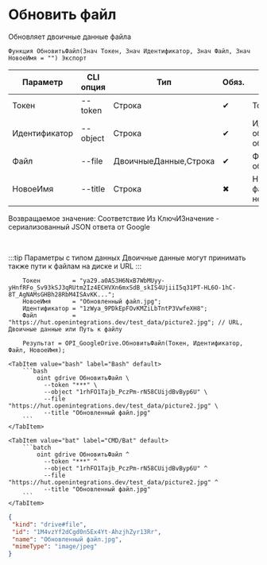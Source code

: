 ﻿---
sidebar_position: 8
description: Обновить файл и другие функции для работы с Google Drive в Открытом пакете интеграций - бесплатной open-source библиотеке интеграций для 1С:Предприятие 8, OneScript и CLI
keywords: [1C, 1С, 1С:Предприятие, 1С:Предприятие 8.3, API, Интеграция, Сервисы, Обмен, OneScript, CLI, Google Drive]
---


# Обновить файл
 Обновляет двоичные данные файла



`Функция ОбновитьФайл(Знач Токен, Знач Идентификатор, Знач Файл, Знач НовоеИмя = "") Экспорт`

  | Параметр | CLI опция | Тип | Обяз. | Назначение |
  |-|-|-|-|-|
  | Токен | --token | Строка | &#x2714; | Токен |
  | Идентификатор | --object | Строка | &#x2714; | Идентификатор обновляемого объекта |
  | Файл | --file | ДвоичныеДанные,Строка | &#x2714; | Файл источник обновления |
  | НовоеИмя | --title | Строка | &#x2716; | Новое имя файла (если необходимо) |

  
  Возвращаемое значение:   Соответствие Из КлючИЗначение - сериализованный JSON ответа от Google

<br/>

:::tip
Параметры с типом данных Двоичные данные могут принимать также пути к файлам на диске и URL
:::
<br/>



```bsl title="Пример использования для 1С:Предприятие/OneScript"
    Токен         = "ya29.a0AS3H6NxB7WbMUyy-yHnfRFo_Sv93kSJ3qRUtm2Iz4ECHVXn6mxSdB_skIS4UjiiI5q31PT-HL6O-1hC-8T_AgNAMsGHBh28RbM4ISAvKK...";
    НовоеИмя      = "Обновленный файл.jpg";
    Идентификатор = "1zWya_9PDkEpFOvKMZiLbTntP3VwfeXH8";
    Файл          = "https://hut.openintegrations.dev/test_data/picture2.jpg"; // URL, Двоичные данные или Путь к файлу

    Результат = OPI_GoogleDrive.ОбновитьФайл(Токен, Идентификатор, Файл, НовоеИмя);
```
    

 <Tabs>
  
    <TabItem value="bash" label="Bash" default>
        ```bash
            oint gdrive ОбновитьФайл \
              --token "***" \
              --object "1rhFO1Tajb_PczPm-rN58CUijdBvByp6U" \
              --file "https://hut.openintegrations.dev/test_data/picture2.jpg" \
              --title "Обновленный файл.jpg"
        ```
    </TabItem>
  
    <TabItem value="bat" label="CMD/Bat" default>
        ```batch
            oint gdrive ОбновитьФайл ^
              --token "***" ^
              --object "1rhFO1Tajb_PczPm-rN58CUijdBvByp6U" ^
              --file "https://hut.openintegrations.dev/test_data/picture2.jpg" ^
              --title "Обновленный файл.jpg"
        ```
    </TabItem>
</Tabs>


```json title="Результат"
{
 "kind": "drive#file",
 "id": "1M4vzYf2dCgd0n5Ex4Yt-AhzjhZyr13Rr",
 "name": "Обновленный файл.jpg",
 "mimeType": "image/jpeg"
}
```
